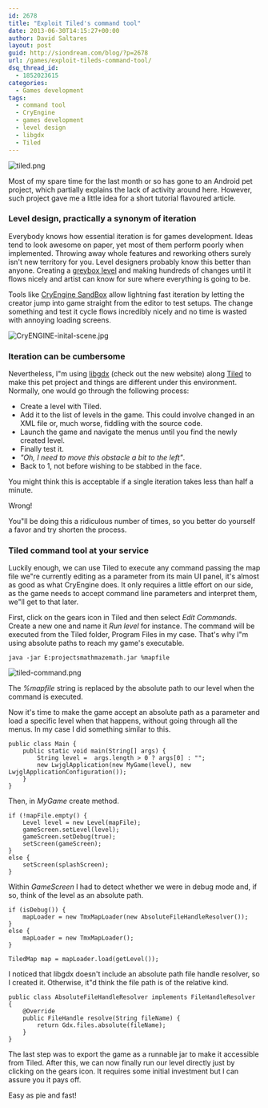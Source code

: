 ```yaml
---
id: 2678
title: "Exploit Tiled's command tool"
date: 2013-06-30T14:15:27+00:00
author: David Saltares
layout: post
guid: http://siondream.com/blog/?p=2678
url: /games/exploit-tileds-command-tool/
dsq_thread_id:
  - 1852023615
categories:
  - Games development
tags:
  - command tool
  - CryEngine
  - games development
  - level design
  - libgdx
  - Tiled
---
```


![tiled.png](/img/wp/tiled.png)

Most of my spare time for the last month or so has gone to an Android pet project, which partially explains the lack of activity around here. However, such project gave me a little idea for a short tutorial flavoured article.

### Level design, practically a synonym of iteration

Everybody knows how essential iteration is for games development. Ideas tend to look awesome on paper, yet most of them perform poorly when implemented. Throwing away whole features and reworking others surely isn't new territory for you. Level designers probably know this better than anyone. Creating a [greybox level](http://www.youtube.com/watch?v=HNctAEfR97A) and making hundreds of changes until it flows nicely and artist can know for sure where everything is going to be.

Tools like [CryEngine SandBox](http://www.crydev.net/index.php) allow lightning fast iteration by letting the creator jump into game straight from the editor to test setups. The change something and test it cycle flows incredibly nicely and no time is wasted with annoying loading screens.

![CryENGINE-inital-scene.jpg](/img/wp/CryENGINE-inital-scene.jpg)

### Iteration can be cumbersome

Nevertheless, I"m using [libgdx](http://libgdx.badlogicgames.com/) (check out the new website) along [Tiled](http://www.mapeditor.org/) to make this pet project and things are different under this environment. Normally, one would go through the following process:

* Create a level with Tiled.
* Add it to the list of levels in the game. This could involve changed in an XML file or, much worse, fiddling with the source code.
* Launch the game and navigate the menus until you find the newly created level.  
* Finally test it.
* *"Oh, I need to move this obstacle a bit to the left"*.
* Back to 1, not before wishing to be stabbed in the face.

You might think this is acceptable if a single iteration takes less than half a minute.

Wrong!

You"ll be doing this a ridiculous number of times, so you better do yourself a favor and try shorten the process.

### Tiled command tool at your service

Luckily enough, we can use Tiled to execute any command passing the map file we"re currently editing as a parameter from its main UI panel, it's almost as good as what CryEngine does. It only requires a little effort on our side, as the game needs to accept command line parameters and interpret them, we"ll get to that later.

First, click on the gears icon in Tiled and then select *Edit Commands*. Create a new one and name it *Run level* for instance. The command will be executed from the Tiled folder, Program Files in my case. That's why I"m using absolute paths to reach my game's executable.

```
java -jar E:projectsmathmazemath.jar %mapfile
```

![tiled-command.png](/img/wp/tiled-command.png)

The *%mapfile* string is replaced by the absolute path to our level when the command is executed.

Now it's time to make the game accept an absolute path as a parameter and load a specific level when that happens, without going through all the menus. In my case I did something similar to this.

```
public class Main {
	public static void main(String[] args) {
		String level =  args.length > 0 ? args[0] : "";
		new LwjglApplication(new MyGame(level), new LwjglApplicationConfiguration());
	}
}
```


Then, in *MyGame* create method.

```
if (!mapFile.empty() {
	Level level = new Level(mapFile);
	gameScreen.setLevel(level);
	gameScreen.setDebug(true);
	setScreen(gameScreen);
}
else {
	setScreen(splashScreen);	
}
```


Within *GameScreen* I had to detect whether we were in debug mode and, if so, think of the level as an absolute path.

```
if (isDebug()) {
	mapLoader = new TmxMapLoader(new AbsoluteFileHandleResolver());
}
else {
	mapLoader = new TmxMapLoader();
}

TiledMap map = mapLoader.load(getLevel());
```


I noticed that libgdx doesn't include an absolute path file handle resolver, so I created it. Otherwise, it"d think the file path is of the relative kind.

```
public class AbsoluteFileHandleResolver implements FileHandleResolver {
	@Override
	public FileHandle resolve(String fileName) {
		return Gdx.files.absolute(fileName);
	}
}
```


The last step was to export the game as a runnable jar to make it accessible from Tiled. After this, we can now finally run our level directly just by clicking on the gears icon. It requires some initial investment but I can assure you it pays off.

Easy as pie and fast!